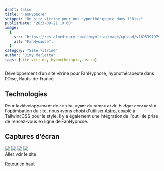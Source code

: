```yaml
---
draft: false
title: "FanHypnose"
snippet: "Un site vitrine pour une hypnothérapeute dans l'Oise"
publishDate: "2023-09-21 10:00"
image:
  {
    src: "https://res.cloudinary.com/jimymltta/image/upload/v1695391979/FanHypnose/fanhypnose-1_dozjbf.png",
    alt: "FanHypnose",
  }
category: "Site vitrine"
author: "Jimy Marletta"
tags: [site vitrine, hypnothérapie, astro]
---
```



Développement d'un site vitrine pour FanHypnose, hypnothérapeute dans l'Oise, Hauts-de-France.

## Technologies

Pour le développement de ce site, ayant du temps et du budget consacré à l'optimisation du site, nous avons choisi d'utiliser [Astro](https://astro.build), couplé à TailwindCSS pour le style.
Il y a également une intégration de l'outil de prise de rendez-vous en ligne de FanHypnose.

## Captures d'écran

<img src="https://res.cloudinary.com/jimymltta/image/upload/v1695391979/FanHypnose/fanhypnose-1_dozjbf.png" />
<img src="https://res.cloudinary.com/jimymltta/image/upload/v1695391980/FanHypnose/fanhypnose-2_mp4bfo.png" />
<img src="https://res.cloudinary.com/jimymltta/image/upload/v1695391979/FanHypnose/fanhypnose-3_oik2yc.png" />
<img src="https://res.cloudinary.com/jimymltta/image/upload/v1695391978/FanHypnose/fanhypnose-4_bltds7.png" />

<br />
<div>
  <Link href="https://fanhypnose.fr">Aller voir le site</Link>
</div>

[Retour en haut](#top)
